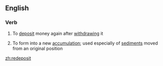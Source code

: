 ==English==

===Verb===
{{en-verb}}

# To [[deposit]] money again after [[withdraw]]ing it
#{{geology}} To form into a new [[accumulation]]; used especially of [[sediment]]s moved from an original position

[[zh:redeposit]]